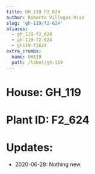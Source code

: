 ```yaml
---
title: GH_119 F2_624
author: Roberto Villegas-Diaz
slug: 'gh-119/f2-624'
aliases:
  - gh_119-f2_624
  - gh-119-f2-624
  - gh119-f2624
extra_crumbs:
  name: GH119
  path: /label/gh-119
---
```


# **House**: GH_119
# **Plant ID**: F2_624
# **Updates**: 
 - 2020-06-28: Nothing new.
